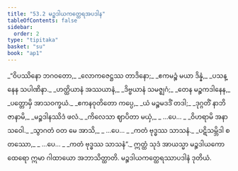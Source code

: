 ```yaml
---
title: "53.2 မဉ္စဒါယကတ္ထေရအပဒါန"
tableOfContents: false
sidebar:
  order: 2
type: "tipitaka"
basket: "su"
book: "ap1"
---
```



<DynamicBreadcrumb />

<Division number="13" book="ap1" e="ch" v="20" p="430">

<Paragraph number="6812" type="verses" book="ap1">
_“ဝိပဿိနော ဘဂဝတော,_  
_လောကဇေဋ္ဌဿ တာဒိနော;_  
_ဧကမဉ္စံ မယာ ဒိန္နံ,_  
_ပသန္နေန သပါဏိနာ._  

</Paragraph>

</Division>
<Division number="14" book="ap1" e="ch" v="20" p="430">

<Paragraph number="6813" type="verses" book="ap1">
_ဟတ္ထိယာနံ အဿယာနံ,_  
_ဒိဗ္ဗယာနံ သမဇ္ဈဂံ;_  
_တေန မဉ္စကဒါနေန,_  
_ပတ္တောမှိ အာသဝက္ခယံ._  

</Paragraph>

</Division>
<Division number="15" book="ap1" e="ch" v="20" p="430">

<Paragraph number="6814" type="verses" book="ap1">
_ဧကနဝုတိတော ကပ္ပေ,_  
_ယံ မဉ္စမဒဒိံ တဒါ;_  
_ဒုဂ္ဂတိံ နာဘိဇာနာမိ,_  
_မဉ္စဒါနဿိဒံ ဖလံ._  

</Paragraph>

</Division>
<Division number="16" book="ap1" e="ch" v="20" p="430">

<Paragraph number="6815" type="verses" book="ap1">
_ကိလေသာ ဈာပိတာ မယှံ,_  
_ …ပေ… _  
_ဝိဟရာမိ အနာသဝေါ._  

</Paragraph>

</Division>
<Division number="17" book="ap1" e="ch" v="20" p="430">

<Paragraph number="6816" type="verses" book="ap1">
_သွာဂတံ ဝတ မေ အာသိ,_  
_ …ပေ… _  
_ကတံ ဗုဒ္ဓဿ သာသနံ._  

</Paragraph>

</Division>
<Division number="18" book="ap1" e="ch" v="20" p="430">

<Paragraph number="6817" type="verses" book="ap1">
_ပဋိသမ္ဘိဒါ စတဿော,_  
_ …ပေ… _  
_ကတံ ဗုဒ္ဓဿ သာသနံ”._  

</Paragraph>

<Paragraph number="6818" book="ap1">
ဣတ္ထံ သုဒံ အာယသ္မာ မဉ္စဒါယကော ထေရော ဣမာ ဂါထာယော အဘာသိတ္ထာတိ.

</Paragraph>
</Division>

<Paragraph number="6819" type="center" book="ap1">
မဉ္စဒါယကတ္ထေရဿာပဒါနံ ဒုတိယံ.
</Paragraph>